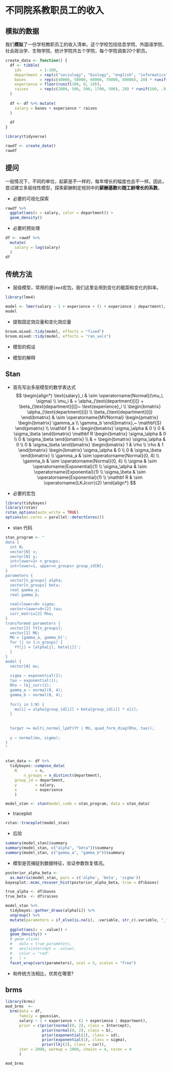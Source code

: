 # 不同院系教职员工的收入



## 模拟的数据

我们**模拟**了一份学校教职员工的收入清单。这个学校包括信息学院、外国语学院、社会政治学、生物学院、统计学院共五个学院，每个学院调查20个职员。

```r
create_data <- function() {
  df <- tibble(
    ids        = 1:100,
    department = rep(c("sociology", "biology", "english", "informatics", "statistics"), 20),
    bases      = rep(c(40000, 50000, 60000, 70000, 80000), 20) * runif(100, .9, 1.1),
    experience = floor(runif(100, 0, 10)),
    raises     = rep(c(2000, 500, 500, 1700, 500), 20) * runif(100, .9, 1.1)
  )
  
  df <- df %>% mutate(
    salary = bases + experience * raises
  )
  
  df
}
```


```r
library(tidyverse)

rawdf <- create_data()
rawdf
```





## 提问

一般情况下，不同的单位，起薪是不一样的，每年增长的幅度也会不一样。因此，尝试建立多层线性模型，探索薪酬制定规则中的**薪酬基数**和**随工龄增长的系数**。

- 必要的可视化探索

```r
rawdf %>% 
  ggplot(aes(x = salary, color = department)) +
  geom_density()
```

- 必要的预处理

```r
df <- rawdf %>% 
  mutate(
    salary = log(salary)
  )
df
```




## 传统方法

- 层级模型，常用的是`lme4`宏包，我们这里会用到变化的截距和变化的斜率。

```r
library(lme4)

model <- lmer(salary ~ 1 + experience + (1 + experience | department), data = df)
model
```


- 提取固定效应量和变化效应量

```r
broom.mixed::tidy(model, effects = "fixed")
broom.mixed::tidy(model, effects = "ran_vals")
```


- 模型的假设

- 模型的解释


## Stan 

- 首先写出多层模型的数学表达式
$$
\begin{align*}
\text{salary}_i & \sim \operatorname{Normal}(\mu_i, \sigma) \\
\mu_i         & = \alpha_{\text{department}[i]} + \beta_{\text{department}[i]}~ \text{experience}_i \\
\begin{bmatrix} \alpha_{\text{department}[i]} \\ \beta_{\text{department}[i]} \end{bmatrix} & \sim \operatorname{MVNormal} \begin{pmatrix} \begin{bmatrix} \gamma_a \\ \gamma_b \end{bmatrix},~ \mathbf{S} \end{pmatrix} \\
\mathbf S     & = \begin{bmatrix} \sigma_\alpha & 0 \\ 0 & \sigma_\beta \end{bmatrix} \mathbf R \begin{bmatrix} \sigma_\alpha & 0 \\ 0 & \sigma_\beta \end{bmatrix} \\
& = \begin{bmatrix} \sigma_\alpha & 0 \\ 0 & \sigma_\beta \end{bmatrix} \begin{bmatrix} 1 & \rho \\ \rho & 1 \end{bmatrix} \begin{bmatrix} \sigma_\alpha & 0 \\ 0 & \sigma_\beta \end{bmatrix} \\
\gamma_a      & \sim \operatorname{Normal}(0, 4) \\
\gamma_b     & \sim \operatorname{Normal}(0, 4) \\
\sigma        & \sim \operatorname{Exponential}(1) \\
\sigma_\alpha & \sim \operatorname{Exponential}(1) \\
\sigma_\beta  & \sim \operatorname{Exponential}(1) \\
\mathbf R     & \sim \operatorname{LKJcorr}(2)
\end{align*}
$$


- 必要的宏包
```r
library(tidybayes)
library(rstan)
rstan_options(auto_write = TRUE)
options(mc.cores = parallel::detectCores())
```


- stan 代码
```r
stan_program <- "
data {
  int N;                     
  vector[N] x;             
  vector[N] y;                
  int<lower=2> n_groups;                     
  int<lower=1, upper=n_groups> group_id[N]; 
}
parameters {
  vector[n_groups] alpha;
  vector[n_groups] beta;
  real gamma_a;
  real gamma_b;
  
  real<lower=0> sigma;
  vector<lower=0>[2] tau;
  corr_matrix[2] Rho;
}
transformed parameters {
  vector[2] YY[n_groups];
  vector[2] MU;
  MU = [gamma_a, gamma_b]';
  for (j in 1:n_groups) {
    YY[j] = [alpha[j], beta[j]]';
  }
}
model {
  vector[N] mu;
  
  sigma ~ exponential(1);
  tau ~ exponential(1);
  Rho ~ lkj_corr(2);
  gamma_a ~ normal(0, 4);
  gamma_b ~ normal(0, 4);
  
  for(i in 1:N) {
    mu[i] = alpha[group_id[i]] + beta[group_id[i]] * x[i];  
  }
  
  
  target += multi_normal_lpdf(YY | MU, quad_form_diag(Rho, tau));
  
  y ~ normal(mu, sigma); 
}
"


stan_data <- df %>% 
  tidybayes::compose_data(
    N        = n,
 		n_groups = n_distinct(department),
    group_id = department,
    y        = salary,
    x        = experience
 	)

model_stan <- stan(model_code = stan_program, data = stan_data)
```

- traceplot
```r
rstan::traceplot(model_stan)
```



- 后验

```r
summary(model_stan)$summary
summary(model_stan, c("alpha", "beta"))$summary
summary(model_stan, c("gamma_a", "gamma_b"))$summary
```


- 模型是否捕捉到数据特征，验证参数恢复情况。

```r
posterior_alpha_beta <- 
  as.matrix(model_stan, pars = c('alpha', 'beta', 'sigma'))
bayesplot::mcmc_recover_hist(posterior_alpha_beta, true = df$bases)
```




```r
true_alpha <- df$bases
true_beta  <- df$raises
```


```r
model_stan %>% 
  tidybayes::gather_draws(alpha[i]) %>%
  ungroup() %>% 
  mutate(parameters = if_else(is.na(i), .variable, str_c(.variable, "_", i))) %>% 
  
  ggplot(aes(x = .value)) +
  geom_density() +
  # geom_vline(
  #   data = true_parameters,
  #   aes(xintercept = .value),
  #   color = "red"
  #   ) +
  facet_wrap(vars(parameters), ncol = 5, scales = "free")

```


- 和传统方法相比，优势在哪里?


## brms

```r
library(brms)
mod_brms  <- 
  brm(data = df, 
      family = gaussian,
      salary ~ 1 + experience + (1 + experience | department),
      prior = c(prior(normal(0, 2), class = Intercept),
                prior(normal(0, 2), class = b),
                prior(exponential(1), class = sd),
                prior(exponential(1), class = sigma),
                prior(lkj(2), class = cor)),
      iter = 2000, warmup = 1000, chains = 4, cores = 4
      )

mod_brms 
```




